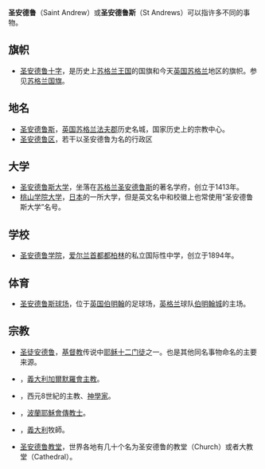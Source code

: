 '''圣安德鲁'''（Saint Andrew）或'''圣安德鲁斯'''（St Andrews）可以指许多不同的事物。

==旗帜==
* [[圣安德鲁十字|圣安德鲁十字]]，是历史上[[苏格兰王国|苏格兰王国]]的国旗和今天[[英国|英国]][[苏格兰|苏格兰]]地区的旗帜。参见[[苏格兰国旗|苏格兰国旗]]。

==地名==
* [[圣安德鲁斯|圣安德鲁斯]]，[[英国|英国]][[苏格兰|苏格兰]][[法夫|法夫郡]]历史名城，国家历史上的宗教中心。
* [[圣安德鲁区|圣安德鲁区]]，若干以圣安德鲁为名的行政区

==大学==
* [[圣安德鲁斯大学|圣安德鲁斯大学]]，坐落在[[苏格兰|苏格兰]][[圣安德鲁斯|圣安德鲁斯]]的著名学府，创立于1413年。
* [[桃山学院大学|桃山学院大学]]，[[日本|日本]]的一所大学，但是英文名中和校徽上也常使用“圣安德鲁斯大学”名号。

==学校==
* [[圣安德鲁学院_(爱尔兰)|圣安德鲁学院]]，[[爱尔兰|爱尔兰]][[首都|首都]][[都柏林|都柏林]]的私立国际性中学，创立于1894年。

==体育==
* [[圣安德鲁斯球场|圣安德鲁斯球场]]，位于[[英国|英国]][[伯明翰|伯明翰]]的足球场，[[英格兰|英格兰]]球队[[伯明翰城足球俱乐部|伯明翰城]]的主场。

==宗教==
* [[圣安德烈|圣徒安德鲁]]，[[基督教|基督教]]传说中[[耶稣十二门徒|耶稣十二门徒]]之一。也是其他同名事物命名的主要来源。
* {{link-it|安德魯·科西尼|Andrea Corsini (santo)}}，[[義大利|義大利]][[加爾默羅會|加爾默羅會]][[主教|主教]]。
* {{link-el|克里特島的安德魯|Ανδρέας Κρήτης}}，西元8世紀的主教、[[神學家|神學家]]。
* {{link-pl|安德魯·博博拉|Andrzej Bobola}}，[[波蘭|波蘭]][[耶穌會|耶穌會]][[傳教士|傳教士]]。
* {{link-it|安德魯·阿韋利諾|Andrea Avellino}}，[[義大利|義大利]]牧師。
* [[圣安德鲁教堂_(消歧义)|圣安德鲁教堂]]，世界各地有几十个名为圣安德鲁的教堂（Church）或者大教堂（Cathedral）。

{{disambig|Cat=四字译名消歧义|S}}